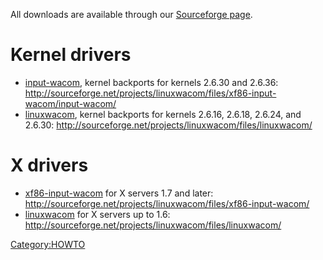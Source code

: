 [[Category:HOWTO]]

All downloads are available through our [http://sourceforge.net/projects/linuxwacom/files/ Sourceforge page].

= Kernel drivers =
* [[input-wacom]], kernel backports for kernels 2.6.30 and 2.6.36:  http://sourceforge.net/projects/linuxwacom/files/xf86-input-wacom/input-wacom/
* [[linuxwacom]], kernel backports for kernels 2.6.16, 2.6.18, 2.6.24, and 2.6.30: http://sourceforge.net/projects/linuxwacom/files/linuxwacom/

= X drivers =
* [[xf86-input-wacom]] for X servers 1.7 and later: http://sourceforge.net/projects/linuxwacom/files/xf86-input-wacom/
* [[linuxwacom]] for X servers up to 1.6: http://sourceforge.net/projects/linuxwacom/files/linuxwacom/
